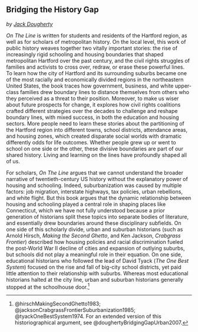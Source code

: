 ## Bridging the History Gap {-}
*by [Jack Dougherty](index.html#authors-and-contributors)*

*On The Line* is written for students and residents of the Hartford region, as well as for scholars of metropolitan history. On the local level, this work of public history weaves together two vitally important stories: the rise of increasingly rigid schooling and housing boundaries that shaped metropolitan Hartford over the past century, and the civil rights struggles of families and activists to cross over, redraw, or erase these powerful lines. To learn how the city of Hartford and its surrounding suburbs became one of the most racially and economically divided regions in the northeastern United States, the book traces how government, business, and white upper-class families drew boundary lines to distance themselves from others who they perceived as a threat to their position. Moreover, to make us wiser about future prospects for change, it explores how civil rights coalitions crafted different strategies over the decades to challenge and reshape boundary lines, with mixed success, in both the education and housing sectors. More people need to learn these stories about the partitioning of the Hartford region into different towns, school districts, attendance areas, and housing zones, which created disparate social worlds with dramatic differently odds for life outcomes. Whether people grew up or went to school on one side or the other, these divisive boundaries are part of our shared history. Living and learning on the lines have profoundly shaped all of us.

For scholars, *On The Line* argues that we cannot understand the broader narrative of twentieth-century US history without the explanatory power of housing and schooling. Indeed, suburbanization was caused by multiple factors: job migration, interstate highways, tax policies, urban rebellions, and white flight. But this book argues that the dynamic relationship between housing and schooling played a central role in shaping places like Connecticut, which we have not fully understood because a prior generation of historians split these topics into separate bodies of literature, and essentially drew boundaries around these disciplinary subfields. On one side of this scholarly divide, urban and suburban historians (such as Arnold Hirsch, *Making the Second Ghetto*, and Ken Jackson, *Crabgrass Frontier*) described how housing policies and racial discrimination fueled the post-World War II decline of cities and expansion of outlying suburbs, but schools did not play a meaningful role in their equation. On one side, educational historians who followed the lead of David Tyack (*The One Best System*) focused on the rise and fall of big-city school districts, yet paid little attention to their relationship with suburbs. Whereas most educational historians halted at the city line, urban and suburban historians generally stopped at the schoolhouse door.^[@hirschMakingSecondGhetto1983; @jacksonCrabgrassFrontierSuburbanization1985; @tyackOneBestSystem1974. For an extended version of this historiographical argument, see @doughertyBridgingGapUrban2007.]
